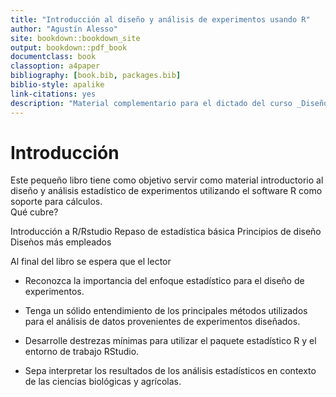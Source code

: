 ```yaml
--- 
title: "Introducción al diseño y análisis de experimentos usando R"
author: "Agustín Alesso"
site: bookdown::bookdown_site
output: bookdown::pdf_book
documentclass: book
classoption: a4paper
bibliography: [book.bib, packages.bib]
biblio-style: apalike
link-citations: yes
description: "Material complementario para el dictado del curso _Diseño de Experimentos_ de la Maestría de Cultivos Intensivos de la FCA-UNL"
---
```


# Introducción {-}

Este pequeño libro tiene como objetivo servir como material introductorio al diseño y análisis estadístico de experimentos utilizando el software R como soporte para cálculos.  
Qué cubre?

Introducción a R/Rstudio
Repaso de estadística básica
Principios de diseño
Diseǹos más empleados

Al final del libro se espera que el lector 

- Reconozca la importancia del enfoque estadístico para el diseño de experimentos.

- Tenga un sólido entendimiento de los principales métodos utilizados para el análisis de datos provenientes de experimentos diseñados.

- Desarrolle destrezas mínimas para utilizar el paquete estadístico R y el entorno de trabajo RStudio.

- Sepa interpretar los resultados de los análisis estadísticos en contexto de las ciencias biológicas y agrícolas.
